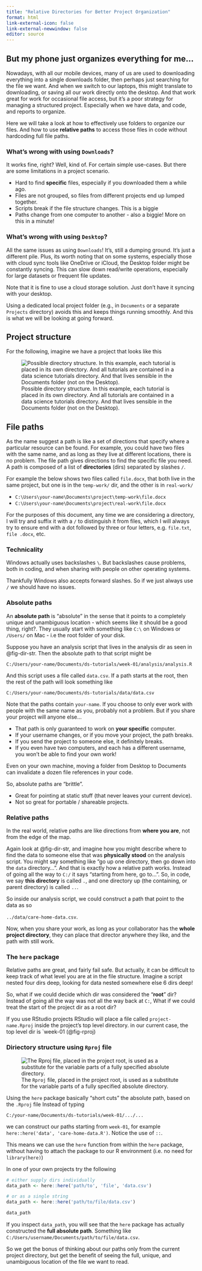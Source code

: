 ```yaml
---
title: "Relative Directories for Better Project Organization"
format: html
link-external-icon: false
link-external-newwindow: false
editor: source
---
```


## But my phone just organizes everything for me...

Nowadays, with all our mobile devices, many of us are used to downloading everything into a single downloads folder, then perhaps just searching for the file we want.
And when we switch to our laptops, this might translate to downloading, or saving all our work directly onto the desktop.
And that work great for work for occasional file access, but it's a poor strategy for managing a structured project.
Especially when we have data, and code, and reports to organize.

Here we will take a look at how to effectively use folders to organize our files.
And how to use __relative paths__ to access those files in code without hardcoding full file paths.


### What's wrong with using `Downloads`?

It works fine, right?
Well, kind of.
For certain simple use-cases.
But there are some limitations in a project scenario.

- Hard to find __specific__ files, especially if you downloaded them a while ago.
- Files are not grouped, so files from different projects end up lumped together.
- Scripts break if the file structure changes. This is a biggie
- Paths change from one computer to another - also a biggie! More on this in a minute!

### What's wrong with using `Desktop`?

All the same issues as using `Downloads`!
It's, still a dumping ground.
It's just a different pile.
Plus, its worth noting that on some systems, especially those with cloud sync tools like OneDrive or iCloud, the Desktop folder might be constantly syncing.
This can slow down read/write operations, especially for large datasets or frequent file updates.  

Note that it is fine to use a cloud storage solution.
Just don't have it syncing with your desktop.  

Using a dedicated local project folder (e.g., in `Documents` or a separate `Projects` directory) avoids this and keeps things running smoothly.
And this is what we will be looking at going forward.


## Project structure

For the following, imagine we have a project that looks like this

![Possible directory structure. In this example, each tutorial is placed in its own directory. And all tutorials are contained in a data science tutorials directory. And that lives sensible in the Documents folder (not on the Desktop).](images/ug-dir-str-small.png){#fig-dir-str fig-align=left}


## File paths

As the name suggest a path is like a set of directions that specify where a particular resource can be found.
For example, you could have two files with the same name, and as long as they live at different locations, there is no problem.
The file path gives directions to find the specific file you need.
A path is composed of a list of __directories__ (dirs) separated by slashes `/`.

For example the below shows two files called `file.docx`, that both live in the same project, but one is in the `temp-work/` dir, and the other is in `real-work/`

- `C:\Users\your-name\Documents\project\temp-work\file.docx`  
- `C:\Users\your-name\Documents\project\real-work\file.docx`

For the purposes of this document, any time we are considering a directory, I will try and suffix it with a `/` to distinguish it from files, which I will always try to ensure end with a dot followed by three or four letters, e.g. `file.txt`, `file .docx`, etc.

:::{.callout-tip icon='false' collapse=true}
### Technicality

Windows actually uses backslashes `\`.
But backslashes cause problems, both in coding, and when sharing with people on other operating systems.

Thankfully Windows also accepts forward slashes.
So if we just always use `/` we should have no issues.
:::



### Absolute paths

An __absolute path__  is "absolute" in the sense that it points to a completely unique and unambiguous location - which seems like it should be a good thing, right?.
They usually start with something like `C:\` on Windows or `/Users/` on Mac - i.e the root folder of your disk.

Suppose you have an analysis script that lives in the analysis dir as seen in @fig-dir-str.
Then the absolute path to that script might be

`C:/Users/your-name/Documents/ds-tutorials/week-01/analysis/analysis.R`

And this script uses a file called `data.csv`.
If a path starts at the root, then the rest of the path will look something like

`C:/Users/your-name/Documents/ds-tutorials/data/data.csv`  

Note that the paths contain `your-name`.
If you choose to only ever work with people with the same name as you, probably not a problem.
But if you share your project will anyone else...

- That path is only guaranteed to work on __your specific__ computer.
- If your username changes, or if you move your project, the path breaks.
- If you send the project to someone else, it definitely breaks.
- If you even have two computers, and each has a different username, you won't be able to find your own work!

Even on your own machine, moving a folder from Desktop to Documents can invalidate a dozen file references in your code.

So, absolute paths are "brittle".

- Great for pointing at static stuff (that never leaves your current device).
- Not so great for portable / shareable projects.  



### Relative paths

In the real world, relative paths are like directions from __where you are__, not from the edge of the map.

Again look at @fig-dir-str, and imagine how you might describe where to find the data to someone else that was __physically stood__ on the analysis script.
You might say something like "go up one directory, then go down into the `data` directory...".
And that is exactly how a relative path works.
Instead of going all the way to `C:/` it says "starting from here, go to...".
So, in code, we say __this directory__ is called `.`, and one directory up (the containing, or parent directory) is called `..`.

So inside our analysis script, we could construct a path that point to the data as so

`../data/care-home-data.csv`.

Now, when you share your work, as long as your collaborator has the __whole project directory__, they can place that director anywhere they like, and the path with still work.


### The `here` package

Relative paths are great, and fairly fail safe.
But actually, it can be difficult to keep track of what level you are at in the file structure.
Imagine a script nested four dirs deep, looking for data nested somewhere else 6 dirs deep!

So, what if we could decide which dir was considered the "__root__" dir?
Instead of going all the way was not all the way back at `C:`, What if we could treat the start of the project dir as a root dir?

If you use RStudio projects RStudio will place a file called `project-name.Rproj` inside the project's top level directory.
in our current case, the top level dir is `week-01 (@fig-rproj)

:::{.callout-tip icon='false' collapse=true}
### Diriectory structure using `Rproj` file

![The `Rproj` file, placed in the project root, is used as a substitute for the variable parts of a fully specified absolute directory.](images/ug-dir-str-rproj-small.png){#fig-rproj fig-align=left}
:::


Using the `here` package basically "short cuts" the absolute path, based on the `.Rproj` file
Instead of typing

`C:/your-name/Documents/ds-tutorials/week-01/.../...`

we can construct our paths starting from `week-01`, for example `here::here('data', 'care-home-data.R')`.
Notice the use of `::`.

This means we can use the `here` function from within the `here` package, without having to attach the package to our R environment (i.e. no need for `library(here)`)

In one of your own projects try the following



```r
# either supply dirs individually
data_path <- here::here('path/to', 'file', 'data.csv')

# or as a single string
data_path <- here::here('path/to/file/data.csv')

data_path
```

If you inspect `data_path`, you will see that the `here` package has actually constructed the __full absolute path__.
Something like `C:/Users/username/Documents/path/to/file/data.csv`.

So we get the bonus of thinking about our paths only from the current project directory, but get the benefit of seeing the full, unique, and unambiguous location of the file we want to read.

